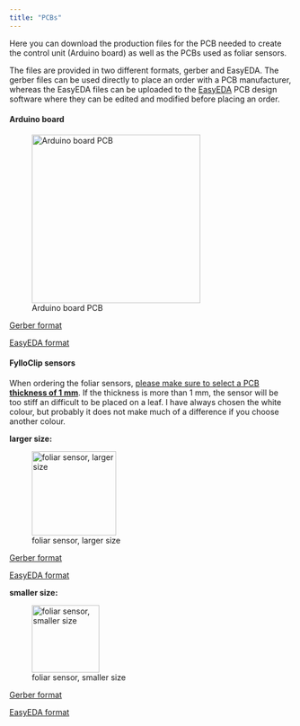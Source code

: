 ```yaml
---
title: "PCBs"
---
```


Here you can download the production files for the PCB needed to create the control unit (Arduino board) as well as the PCBs used as foliar sensors.

The files are provided in two different formats, gerber and EasyEDA. The gerber files can be used directly to place an order with a PCB manufacturer, whereas the EasyEDA files can be uploaded to the [EasyEDA](https://easyeda.com/ "EasyEDA PCB design software") PCB design software where they can be edited and modified before placing an order.

#### **Arduino board**

![Arduino board PCB](Arduino_board.jpg){fig-align="left" width="300"}

[Gerber format](https://github.com/FylloClip/tutorial/blob/main/docs/PCB_production_files/Arduino_board/gerber/Gerber_PCB_Arduino_LoRa_board.zip)

[EasyEDA format](https://github.com/FylloClip/tutorial/blob/main/docs/PCB_production_files/Arduino_board/EasyEda/PCB_Arduino_LoRa_board.json)

#### **FylloClip sensors**

When ordering the foliar sensors, [please make sure to select a PCB **thickness of 1 mm**]{.underline}. If the thickness is more than 1 mm, the sensor will be too stiff an difficult to be placed on a leaf. I have always chosen the white colour, but probably it does not make much of a difference if you choose another colour.

**larger size:**

![foliar sensor, larger size](FylloClip_large_size.jpg){fig-align="left" width="150"}

[Gerber format](https://github.com/FylloClip/tutorial/blob/main/docs/PCB_production_files/foliar_sensor/gerber/Gerber_larger_size.zip)

[EasyEDA format](https://github.com/FylloClip/tutorial/blob/main/docs/PCB_production_files/foliar_sensor/EasyEda/larger_size_sensor.json)

**smaller size:**

![foliar sensor, smaller size](images/clipboard-2212851997.png){fig-align="left" width="120"}

[Gerber format](https://github.com/FylloClip/tutorial/blob/main/docs/PCB_production_files/foliar_sensor/gerber/Gerber_small_size.zip)

[EasyEDA format](https://github.com/FylloClip/tutorial/blob/main/docs/PCB_production_files/foliar_sensor/EasyEda/small_size_sensor.json)
